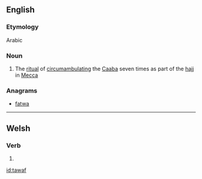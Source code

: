 ==English==

===Etymology===
Arabic

===Noun===
{{wikipedia}}
{{en-noun}}

# {{Islam}} The [[ritual]] of [[circumambulate|circumambulating]] the [[Caaba]] seven times as part of the [[hajj]] in [[Mecca]]

===Anagrams===
* [[fatwa#English|fatwa]]

----
==Welsh==

===Verb===
{{head|cy|verb form}}

# {{conjugation of|tewi||1|s|present/future|lang=cy}}

[[id:tawaf]]